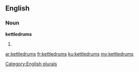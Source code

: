 ==English==

===Noun===
'''kettledrums'''

# {{plural of|[[kettledrum]]}}

[[Category:English plurals]]

[[ar:kettledrums]]
[[fr:kettledrums]]
[[ku:kettledrums]]
[[my:kettledrums]]